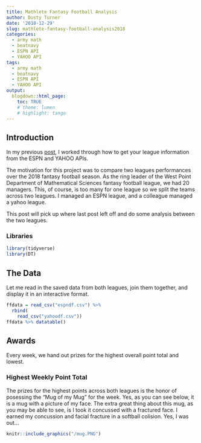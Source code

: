 ```yaml
---
title: Mathlete Fantasy Football Analysis
author: Dusty Turner
date: '2018-12-29'
slug: mathlete-fantasy-football-analysis2018
categories:
  - army math
  - beatnavy
  - ESPN API
  - YAHOO API
tags:
  - army math
  - beatnavy
  - ESPN API
  - YAHOO API
output:
  blogdown::html_page:
    toc: TRUE
    # theme: lumen
    # highlight: tango
---
```


## Introduction

In my previous [post](https://dusty-turner.netlify.com/post/espn-yahoo-api-navigation/), I worked through how to get your league information from the ESPN and YAHOO APIs.  

The motivation for this project was to compare two leagues performances over the 2018 fantasy football season.  As the ring leader of the West Point Department of Mathematical Sciences fantasy football league, we had 20 managers.  This, of course, is too many for one league so we split the teams across two leagues.  I managed an ESPN league, and a colleague managed a yahoo league.  

This post will pick up where last post left off and do some analysis between the two leagues.

### Libraries

```r
library(tidyverse)
library(DT)
```

## The Data

Let me read in the saved data from both leagues, join them together, and display it in an interactive format.

```r
ffdata = read_csv("espndf.csv") %>%
  rbind(
    read_csv("yahoodf.csv"))
ffdata %>% datatable()
```

## Awards

Every week, we hand out prizes for the highest overall point total and lowest.  

### Highest Weekly Point Total

The prizes for the highest points across both leagues is the honor of posessing the "Mug of my Mug" for the week.  Yes, as you can see below, it is a mug with a picture of my face.  The extra great thing about this mug, as you may be able to see, is I took it concussed with a fractured face.  I earned my concussion and facial fracture in a softball colision.  Yes, I was out...

```r
knitr::include_graphics("/mug.PNG")
```



